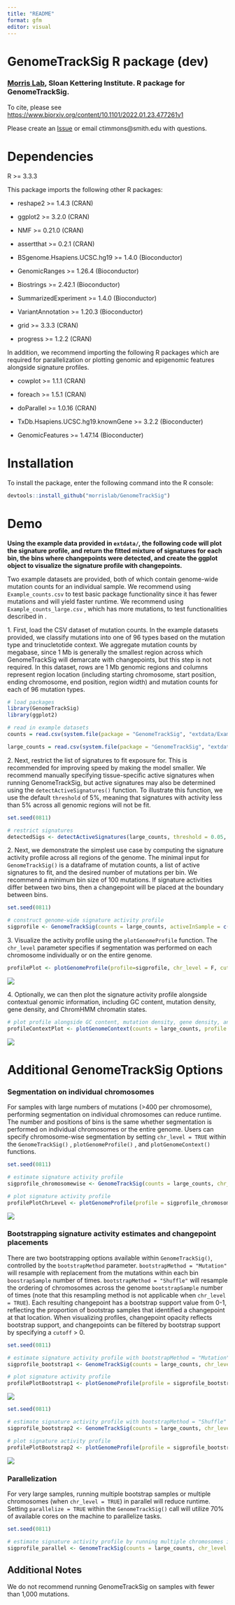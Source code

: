 ```yaml
---
title: "README"
format: gfm
editor: visual
---
```


# GenomeTrackSig R package (dev)

### [Morris Lab](https://www.morrislab.ai/), Sloan Kettering Institute. R package for GenomeTrackSig.

To cite, please see <https://www.biorxiv.org/content/10.1101/2022.01.23.477261v1>

Please create an [Issue](https://github.com/morrislab/GenomeTrackSig/issues) or email ctimmons\@smith.edu with questions.

# Dependencies

R \>= 3.3.3

This package imports the following other R packages:

-   reshape2 \>= 1.4.3 (CRAN)

-   ggplot2 \>= 3.2.0 (CRAN)

-   NMF \>= 0.21.0 (CRAN)

-   assertthat \>= 0.2.1 (CRAN)

-   BSgenome.Hsapiens.UCSC.hg19 \>= 1.4.0 (Bioconductor)

-   GenomicRanges \>= 1.26.4 (Bioconductor)

-   Biostrings \>= 2.42.1 (Bioconductor)

-   SummarizedExperiment \>= 1.4.0 (Bioconductor)

-   VariantAnnotation \>= 1.20.3 (Bioconductor)

-   grid \>= 3.3.3 (CRAN)

-   progress \>= 1.2.2 (CRAN)

In addition, we recommend importing the following R packages which are required for parallelization or plotting genomic and epigenomic features alongside signature profiles.

-   cowplot \>= 1.1.1 (CRAN)

-   foreach \>= 1.5.1 (CRAN)

-   doParallel \>= 1.0.16 (CRAN)

-   TxDb.Hsapiens.UCSC.hg19.knownGene \>= 3.2.2 (Bioconducter)

-   GenomicFeatures \>= 1.47.14 (Bioconducter)

# Installation

To install the package, enter the following command into the R console:

```r
devtools::install_github("morrislab/GenomeTrackSig")
```

# Demo

**Using the example data provided in `extdata/`, the following code will plot the signature profile, and return the fitted mixture of signatures for each bin, the bins where changepoints were detected, and create the ggplot object to visualize the signature profile with changepoints.**

Two example datasets are provided, both of which contain genome-wide mutation counts for an individual sample. We recommend using `Example_counts.csv` to test basic package functionality since it has fewer mutations and will yield faster runtime. We recommend using `Example_counts_large.csv` , which has more mutations, to test functionalities described in \ref{AdditionalOptions}.

1\. First, load the CSV dataset of mutation counts. In the example datasets provided, we classify mutations into one of 96 types based on the mutation type and trinucletotide context. We aggregate mutation counts by megabase, since 1 Mb is generally the smallest region across which GenomeTrackSig will demarcate with changepoints, but this step is not required. In this dataset, rows are 1 Mb genomic regions and columns represent region location (including starting chromosome, start position, ending chromosome, end position, region width) and mutation counts for each of 96 mutation types.

```r
# load packages
library(GenomeTrackSig)
library(ggplot2)

# read in example datasets
counts = read.csv(system.file(package = "GenomeTrackSig", "extdata/Example_counts.csv"))

large_counts = read.csv(system.file(package = "GenomeTrackSig", "extdata/Example_counts_large.csv"))
```

2\. Next, restrict the list of signatures to fit exposure for. This is recommended for improving speed by making the model smaller. We recommend manually specifying tissue-specific active signatures when running GenomeTrackSig, but active signatures may also be determined using the `detectActiveSignatures()` function. To illustrate this function, we use the default `threshold` of 5%, meaning that signatures with activity less than 5% across all genomic regions will not be fit.

```r
set.seed(0811)

# restrict signatures
detectedSigs <- detectActiveSignatures(large_counts, threshold = 0.05, binSize = 100)
```

2\. Next, we demonstrate the simplest use case by computing the signature activity profile across all regions of the genome. The minimal input for `GenomeTrackSig()` is a dataframe of mutation counts, a list of active signatures to fit, and the desired number of mutations per bin. We recommend a minimum bin size of 100 mutations. If signature activities differ between two bins, then a changepoint will be placed at the boundary between bins.

```r
set.seed(0811)

# construct genome-wide signature activity profile
sigprofile <- GenomeTrackSig(counts = large_counts, activeInSample = c("SBS1", "SBS2", "SBS13", "SBS40"), binSize = 100)
```

3\. Visualize the activity profile using the `plotGenomeProfile` function. The `chr_level` parameter specifies if segmentation was performed on each chromosome individually or on the entire genome.

```r
profilePlot <- plotGenomeProfile(profile=sigprofile, chr_level = F, cutoff = 0)
```

![](inst/extdata/profilePlot.png){fig-align="center"}

4\. Optionally, we can then plot the signature activity profile alongside contextual genomic information, including GC content, mutation density, gene density, and ChromHMM chromatin states.

```r

# plot profile alongside GC content, mutation density, gene density, and ChromHMM states for each bin
profileContextPlot <- plotGenomeContext(counts = large_counts, profile = traj, binSize = 100)
```

![](inst/extdata/profileContextPlot.png){fig-align="center"}

# Additional GenomeTrackSig Options {#AdditionalOptions}

### Segmentation on individual chromosomes

For samples with large numbers of mutations (\>400 per chromosome), performing segmentation on individual chromosomes can reduce runtime. The number and positions of bins is the same whether segmentation is performed on individual chromosomes or the entire genome. Users can specify chromosome-wise segmentation by setting `chr_level = TRUE` within the `GenomeTrackSig()` , `plotGenomeProfile()` , and `plotGenomeContext()` functions.

```r
set.seed(0811)

# estimate signature activity profile
sigprofile_chromosomewise <- GenomeTrackSig(counts = large_counts, chr_level = TRUE, binSize = 100, activeInSample = c("SBS1", "SBS2", "SBS13", "SBS40"))

# plot signature activity profile
profilePlotChrLevel <- plotGenomeProfile(profile = sigprofile_chromosomewise, chr_level = TRUE, cutoff = 0)
```

![](inst/extdata/profilePlotChrLevel.png){fig-align="center"}

### Bootstrapping signature activity estimates and changepoint placements

There are two bootstrapping options available within `GenomeTrackSig()`, controlled by the `bootstrapMethod` parameter. `bootstrapMethod = "Mutation"` will resample with replacement from the mutations within each bin `boostrapSample` number of times. `bootstrapMethod = "Shuffle"` will resample the ordering of chromosomes across the genome `bootstrapSample` number of times (note that this resampling method is not applicable when `chr_level = TRUE`). Each resulting changepoint has a bootstrap support value from 0-1, reflecting the proportion of bootstrap samples that identified a changepoint at that location. When visualizing profiles, changepoint opacity reflects bootstrap support, and changepoints can be filtered by bootstrap support by specifying a `cutoff` \> 0.

```r
set.seed(0811)

# estimate signature activity profile with bootstrapMethod = "Mutation"
sigprofile_bootstrap1 <- GenomeTrackSig(counts = large_counts, chr_level = TRUE,  binSize = 100, activeInSample = c("SBS1", "SBS2", "SBS13", "SBS40"), bootstrapMethod = "Mutation", bootstrapSamples = 2)

# plot signature activity profile
profilePlotBootstrap1 <- plotGenomeProfile(profile = sigprofile_bootstrap1, chr_level = TRUE, cutoff = 0)
```

![](inst/extdata/profilePlotBootstrap1.png){fig-align="center"}

```r
set.seed(0811)

# estimate signature activity profile with bootstrapMethod = "Shuffle"
sigprofile_bootstrap2 <- GenomeTrackSig(counts = large_counts, chr_level = FALSE,  binSize = 100, activeInSample = c("SBS1", "SBS2", "SBS13", "SBS40"), bootstrapMethod = "Shuffle", bootstrapSamples = 2)

# plot signature activity profile
profilePlotBootstrap2 <- plotGenomeProfile(profile = sigprofile_bootstrap2, chr_level = FALSE, cutoff = 0)
```

![](inst/extdata/profilePlotBootstrap2.png){fig-align="center"}

### Parallelization

For very large samples, running multiple bootstrap samples or multiple chromosomes (when `chr_level = TRUE`) in parallel will reduce runtime. Setting `parallelize = TRUE` within the `GenomeTrackSig()` call will utilize 70% of available cores on the machine to parallelize tasks.

```r
set.seed(0811)

# estimate signature activity profile by running multiple chromosomes in parallel
sigprofile_parallel <- GenomeTrackSig(counts = large_counts, chr_level = TRUE, binSize = 100, activeInSample = c("SBS1", "SBS2", "SBS13", "SBS40"), parallelize = TRUE)
```

## Additional Notes

We do not recommend running GenomeTrackSig on samples with fewer than 1,000 mutations.
